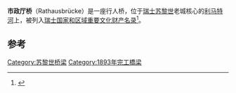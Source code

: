 {{Infobox Bridge
|bridge_name   = 市政厅桥 
|image         = Zürich - Gmüesbrugg - Haus zum Schwert - Rathaus - Sicht vom Grossmünster Karlsturm IMG 6428.JPG
|caption       = 
|official_name = Rathausbrücke 
|crosses       = [[利马特河|利马特河]]
|id            = 1572
|spans         = 4
|traffic       = 
|begin         = 1892
|open          = 1893
|coordinates   = {{coord|47|22|18|N|8|32|31|E|region:CH-ZH_type:landmark|display=inline,title}}
}}
'''市政厅桥'''（Rathausbrücke）是一座行人桥，位于[[瑞士|瑞士]][[苏黎世|苏黎世]]老城核心的[[利马特河|利马特河]]上，被列入[[瑞士国家和区域重要文化财产名录|瑞士国家和区域重要文化财产名录]]<ref name="kgs">{{cite web|url=http://www.bevoelkerungsschutz.admin.ch/internet/bs/de/home/themen/kgs/kgs_inventar/a-objekte.html |title=A-Objekte KGS-Inventar |publisher=Schweizerische Eidgenossenschaft, Amt für Bevölkerungsschutz |author= |language= |date=2009 |accessdate=2015-01-07 |deadurl=yes |archiveurl=https://web.archive.org/web/20100628110559/http://www.bevoelkerungsschutz.admin.ch/internet/bs/de/home/themen/kgs/kgs_inventar/a-objekte.html |archivedate=2010-06-28 }}</ref>。

== 参考 ==
{{reflist}}
[[Category:苏黎世桥梁|Category:苏黎世桥梁]]
[[Category:1893年完工橋梁|Category:1893年完工橋梁]]